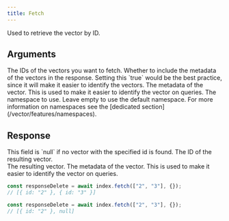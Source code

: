 ```yaml
---
title: Fetch
---
```


Used to retrieve the vector by ID.

## Arguments

<ResponseField name="IDs" type="string[] | number[]" required>
  The IDs of the vectors you want to fetch.
</ResponseField>

<ResponseField name="Options" type="Object" required>
  <Expandable>
    <ResponseField name="includeMetadata" type="boolean">
      Whether to include the metadata of the vectors in the response. Setting
      this `true` would be the best practice, since it will make it easier to
      identify the vectors.
    </ResponseField>
    <ResponseField name="includeVectors" type="boolean">
      The metadata of the vector. This is used to make it easier to identify the
      vector on queries.
    </ResponseField>
  </Expandable>
</ResponseField>

<ResponseField name="options" type="Object">
  <Expandable>
    <ResponseField name="namespace" type="string">
      The namespace to use. Leave empty to use the default namespace. For more
      information on namespaces see the [dedicated
      section](/vector/features/namespaces).
    </ResponseField>
  </Expandable>
</ResponseField>

## Response

<ResponseField name="FetchResponse" type="Vector[]" required>
  This field is `null` if no vector with the specified id is found.
  <Expandable defaultOpen="true">
    <ResponseField name="id" type="string | number" required>
      The ID of the resulting vector. <br />
    </ResponseField>
    <ResponseField name="vector" type="number[]">
      The resulting vector.
    </ResponseField>
    <ResponseField name="metadata" type="Record<string, unknown>">
      The metadata of the vector. This is used to make it easier to identify the
      vector on queries.
    </ResponseField>
  </Expandable>
</ResponseField>

<RequestExample>

```typescript Basic
const responseDelete = await index.fetch(["2", "3"], {});
// [{ id: "2" }, { id: "3" }]
```

```typescript Vector Not Found
const responseDelete = await index.fetch(["2", "3"], {});
// [{ id: "2" }, null]
```

</RequestExample>
